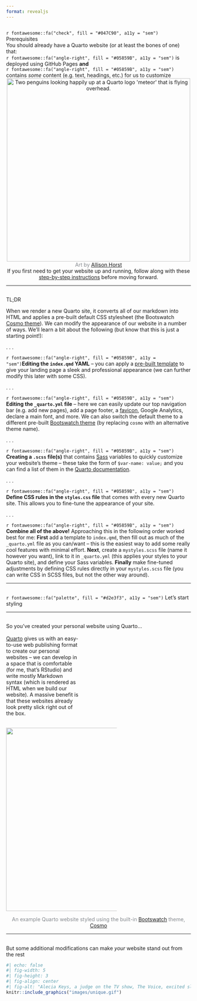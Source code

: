 ```yaml
---
format: revealjs
---
```


## {#prerequisites data-menu-title="Prerequisites"}

<div class="slide-title">`r fontawesome::fa("check", fill = "#047C90", a11y = "sem")` Prerequisites</div>

<div class="body-text topbr">You should already have a Quarto website (or at least the bones of one) that:</div>

<div class="body-text">`r fontawesome::fa("angle-right", fill = "#05859B", a11y = "sem")` is deployed using GitHub Pages **and**</div>
<div class="body-text">`r fontawesome::fa("angle-right", fill = "#05859B", a11y = "sem")` contains *some* content (e.g. text, headings, etc.) for us to customize</div>

<center><img src="images/penguins_meteor.png" alt="Two penguins looking happily up at a Quarto logo 'meteor' that is flying overhead." width="500"/></center>

<center><div class="caption-text"><span style='color: #868A8F;'>Art by [Allison Horst](https://github.com/allisonhorst/stats-illustrations)</span></div></center>

<center><div class="caption-text topbr">If you first need to get your website up and running, follow along with these [step-by-step instructions](https://ucsb-meds.github.io/creating-quarto-websites/) before moving forward.</div></center>

---

## {#tldr data-menu-title="TL;DR"}

<p class="slide-title">TL;DR</p>

<div class="body-text topbr">When we render a new Quarto site, it converts all of our markdown into HTML and applies a pre-built default CSS stylesheet (the Bootswatch [Cosmo theme](https://bootswatch.com/cosmo/)). We can modify the appearance of our website in a number of ways. We'll learn a bit about the following (but know that this is just a starting point!):</div>

. . . 

<div class="caption-text bottombr">`r fontawesome::fa("angle-right", fill = "#05859B", a11y = "sem")`**Editing the `index.qmd` YAML** -- you can apply a [pre-built template](https://quarto.org/docs/websites/website-about.html#templates) to give your landing page a sleek and professional appearance (we can further modify this later with some CSS).</div>

. . .

<div class="caption-text bottombr">`r fontawesome::fa("angle-right", fill = "#05859B", a11y = "sem")`  **Editing the `_quarto.yml` file** -- here we can easily update our top navigation bar (e.g. add new pages), add a page footer, a [favicon](https://en.wikipedia.org/wiki/Favicon), Google Analytics, declare a main font, and more. We can also switch the default theme to a different pre-built [Bootswatch theme](https://bootswatch.com/) (by replacing `cosmo` with an alternative theme name).</div>

. . .

<div class="caption-text bottombr">`r fontawesome::fa("angle-right", fill = "#05859B", a11y = "sem")`  **Creating a `.scss` file(s)** that contains [Sass](https://sass-lang.com/) variables to quickly customize your website's theme -- these take the form of `$var-name: value;` and you can find a list of them in the [Quarto documentation](https://quarto.org/docs/output-formats/html-themes.html#sass-variables).</div>

. . . 

<div class="caption-text bottombr">`r fontawesome::fa("angle-right", fill = "#05859B", a11y = "sem")` **Define CSS rules in the `styles.css` file** that comes with every new Quarto site. This allows you to fine-tune the appearance of your site.</div>

. . . 

<div class="caption-text bottombr">`r fontawesome::fa("angle-right", fill = "#05859B", a11y = "sem")` **Combine all of the above!** Approaching this in the following order worked best for me: **First** add a template to `index.qmd`, then fill out as much of the `_quarto.yml` file as you can/want -- this is the easiest way to add some really cool features with minimal effort. **Next**, create a `mystyles.scss` file (name it however you want), link to it in `_quarto.yml` (this applies your styles to your Quarto site), and define your Sass variables. **Finally** make fine-tuned adjustments by defining CSS rules directly in your `mystyles.scss` file (you can write CSS in SCSS files, but not the other way around).</div>

---

##  {#lets-start-styling data-menu-title="Let's start styling" background="#053660"}

<div class="page-center">
<div class="custom-subtitle">`r fontawesome::fa("palette", fill = "#d2e3f3", a11y = "sem")` Let's start styling</div>
</div>

---

## {#so-youve-created-a-website data-menu-title="So you've created a Quarto website..."}

<div class="slide-title">So you've created your personal website using Quarto...</div>

::: {.column width="40%"}
<br>
<div class="body-text topbr">[Quarto](https://quarto.org/) gives us with an easy-to-use web publishing format to create our personal websites -- we can develop in a space that is comfortable (for me, that's RStudio) and write mostly Markdown syntax (which is rendered as HTML when we build our website). A massive benefit is that these websites already look pretty slick right out of the box.</div>
:::

::: {.column width="60%"}
<br>
<img src="images/website_noCSS.png" width="500"/>
:::

<center><div class="caption-text"><span style = 'color: #868A8F;'>An example Quarto website styled using the built-in [Bootswatch](https://bootswatch.com/) theme, [Cosmo](https://bootswatch.com/cosmo/)</span></div></center>

---

## {#modify-to-stand-out data-menu-title="Make your website stand stand out"}

<div class="slide-title">But some additional modifications can make *your* website stand out from the rest</div>

```r
#| echo: false
#| fig-width: 5
#| fig-height: 3
#| fig-align: center
#| fig-alt: "Alecia Keys, a judge on the TV show, The Voice, excited slams her hands down and stands up saying, 'There is nobody like you!'" 
knitr::include_graphics("images/unique.gif")
```



